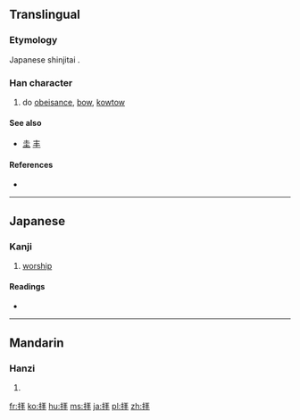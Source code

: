 {{also|拜}}
==Translingual==
{{ja-forms|拝|[[拜]]|[[拜]]}}
===Etymology===
Japanese shinjitai {{Han simp|拜|f=手|t=扌}}.

===Han character===
{{Han char|rn=64|rad=手|as=05|sn=8|four=|canj=手一手十 (QMQJ)}}

# do [[obeisance]], [[bow]], [[kowtow]]

====See also====
* [[圭]] [[丰]] <!-- Graphically similar -->

====References====
* {{Han ref|kx=0427.161|dkj=11969|dj=0776.010|hdz=31847.071|uh=62DD|ud=25309}}

----

==Japanese==

===Kanji===
{{ja-kanji|grade=6|rs=手05|style=s|kyu=拜}}

# [[worship]]

====Readings====
* {{ja-readings|on=[[はい]] (hai)|kun=[[おがむ]] (ogamu)}}

----

==Mandarin==

===Hanzi===
{{cmn-hanzi|pin=[[bài]] ([[bai4]])|wg=pai<sup>4</sup>}}

# {{defn|lang=cmn|sort=手05}}

[[fr:拝]]
[[ko:拝]]
[[hu:拝]]
[[ms:拝]]
[[ja:拝]]
[[pl:拝]]
[[zh:拝]]